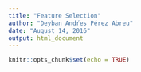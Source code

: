 ```yaml
---
title: "Feature Selection"
author: "Deyban Andŕes Pérez Abreu"
date: "August 14, 2016"
output: html_document
---
```


```r
knitr::opts_chunk$set(echo = TRUE)
```
